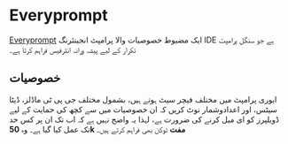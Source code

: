 
# Everyprompt 

[Everyprompt](https://www.everyprompt.com) ایک مضبوط خصوصیات والا پرامپٹ انجینئرنگ IDE ہے
جو سنگل پرامپٹ تکرار کے لیے پیشہ ورانہ انٹرفیس فراہم کرتا ہے۔

## خصوصیات

ایوری پرامپٹ میں مختلف فیچر سیٹ ہوتے ہیں، بشمول مختلف جی پی ٹی ماڈلز، ڈیٹا سیٹس،
اور اعدادوشمار نوٹ کریں کہ ان خصوصیات میں سے کچھ کی حمایت کے لیے ڈویلپرز کو ای میل کرنے کی ضرورت ہے،
لہذا یہ واضح نہیں ہے کہ اب تک ان پر کس حد تک عمل کیا گیا ہے۔ وہ **50k مفت** ٹوکن بھی فراہم کرتے ہیں۔
